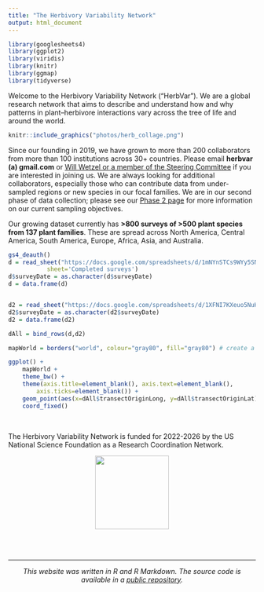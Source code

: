 ```yaml
---
title: "The Herbivory Variability Network"
output: html_document
---
```


```r
library(googlesheets4)
library(ggplot2)
library(viridis)
library(knitr)
library(ggmap)
library(tidyverse) 
```

Welcome to the Herbivory Variability Network ("HerbVar"). We are a global research network that aims to describe and understand how and why patterns in plant--herbivore interactions vary across the tree of life and around the world.

```r
knitr::include_graphics("photos/herb_collage.png")
```

Since our founding in 2019, we have grown to more than 200 collaborators from more than 100 institutions across 30+ countries. Please email **herbvar (a) gmail.com** or [Will Wetzel or a member of the Steering Committee](leadership.html) if you are interested in joining us. We are always looking for additional collaborators, especially those who can contribute data from under-sampled regions or new species in our focal families. We are in our second phase of data collection; please see our [Phase 2 page](phase_2.html) for more information on our current sampling objectives.


Our growing dataset currently has **>800 surveys of >500 plant species from 137 plant families**. These are spread across North America, Central America, South America, Europe, Africa, Asia, and Australia.

```r

gs4_deauth()
d = read_sheet("https://docs.google.com/spreadsheets/d/1mNYnSTCs9WYy5SN2HF4VYep550Sccz9xU5o8JuYut-A/edit?usp=sharing",
           sheet='Completed surveys')
d$surveyDate = as.character(d$surveyDate)
d = data.frame(d)


d2 = read_sheet("https://docs.google.com/spreadsheets/d/1XFNI7KXeuo5NuHL-0miKhWYkt3MeWUFYu2LugHRHE6Q/edit?usp=sharing", sheet='completedSurveys')
d2$surveyDate = as.character(d2$surveyDate)
d2 = data.frame(d2)

dAll = bind_rows(d,d2)

mapWorld = borders("world", colour="gray80", fill="gray80") # create a layer of borders

```


```r
ggplot() + 
	mapWorld + 
	theme_bw() + 
	theme(axis.title=element_blank(), axis.text=element_blank(),
		axis.ticks=element_blank()) + 
	geom_point(aes(x=dAll$transectOriginLong, y=dAll$transectOriginLat), fill=viridis(2)[2], size=1.75, shape=21, alpha=0.7) +
	coord_fixed()
```

<br>

The Herbivory Variability Network is funded for 2022-2026 by the US National Science Foundation as a Research Coordination Network.

<center>

![](photos/NSF_4-Color_bitmap_Logo.png){width=150px}

</center>


<br>
<br>

***

<center> _This website was written in R and R Markdown. The source code is available in a [public repository](https://github.com/wcwetzel/HerbVar.github.io)._ </center>
